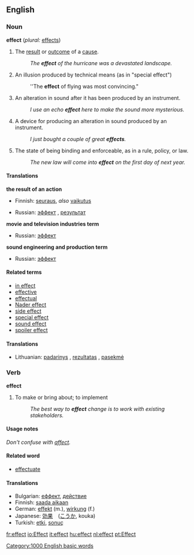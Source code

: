 ==English==

===Noun===
'''effect'''  (''plural:'' [[effects]])
# The [[result]] or [[outcome]] of a [[cause]].
#:''The '''effect''' of the hurricane was a devastated landscape.''
# {{film}} An illusion produced by technical means (as in "special effect")
#:''The '''effect''' of flying was most convincing."
# {{soundeng}} An alteration in sound after it has been produced by an instrument.
#: ''I use an echo '''effect''' here to make the sound more mysterious.''
# {{soundeng}} A device for producing an alteration in sound produced by an instrument.
#: ''I just bought a couple of great '''effects'''.''
# The state of being binding and enforceable, as in a rule, policy, or law.
#:''The new law will come into '''effect''' on the first day of next year.''

====Translations====
'''the result of an action'''
{{top}}
*Finnish: [[seuraus]], ''also'' [[vaikutus]]
{{mid}}
*Russian: [[эффект]] {{m}}, [[результат]] {{m}}
{{bottom}}

'''movie and television industries term'''
{{top}}
{{mid}}
*Russian: [[эффект]] {{m}}
{{bottom}}

'''sound engineering and production term'''
{{top}}
{{mid}}
*Russian: [[эффект]] {{m}}
{{bottom}}

====Related terms====
*[[in effect]]
*[[effective]]
*[[effectual]]
*[[Nader effect]]
*[[side effect]]
*[[special effect]]
*[[sound effect]]
*[[spoiler effect]]

====Translations====
{{checktrans}}
*Lithuanian: [[padarinys]] {{m}}, [[rezultatas]] {{m}}, [[pasekmė]] {{f}}

===Verb===
'''effect'''
# To make or bring about; to implement
#: ''The best way to '''effect''' change is to work with existing stakeholders.''

====Usage notes====
''Don't confuse with [[affect]].''

====Related word====
*[[effectuate]]

====Translations====
*Bulgarian: [[еффект]], [[действие]]
*Finnish: [[saada aikaan]]
*German: [[effekt]] (m.), [[wirkung]] (f.)
*Japanese: [[効果]]　([[こうか]], kouka)
*Turkish: [[etki]], [[sonuç]]

[[Category:1000 English basic words]]

[[fr:effect]]
[[io:Effect]]
[[it:effect]]
[[hu:effect]]
[[nl:effect]]
[[pt:Effect]]